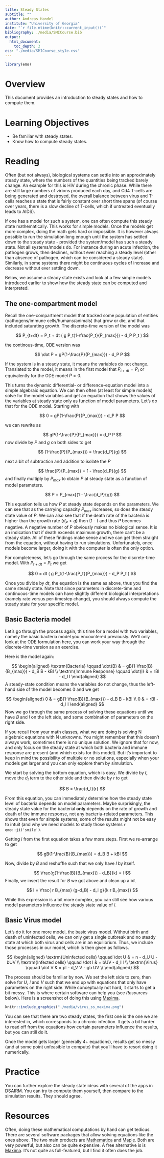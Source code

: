 ---
title: Steady States
subtitle: ""
author: Andreas Handel
institute: "University of Georgia"
date: "`r file.mtime(knitr::current_input())`"
bibliography: ./media/SMICourse.bib
output: 
  html_document:
    toc_depth: 3
css: "./media/SMICourse_style.css"
---

```{r, echo = FALSE}
library(emo)
```


# Overview
This document provides an introduction to steady states and how to compute them.

# Learning Objectives
* Be familiar with steady states.
* Know how to compute steady states.



# Reading

Often (but not always), biological systems can settle into an approximately steady state, where the numbers of the quantities being tracked barely change. An example for this is HIV during the chronic phase. While there are still large numbers of virions produced each day, and Cd4 T-cells are being generated and destroyed, the overall balance between virus and T-cells reaches a state that is fairly constant over short time spans (of course over years, there is a slow decline of T-cells, which if untreated eventually leads to AIDS). 

If one has a model for such a system, one can often compute this steady state mathematically. This works for simple models. Once the models get more complex, doing the math gets hard or impossible. It is however always possible to run the simulation long enough until the system has settled down to the steady state - provided the system/model has such a steady state. Not all systems/models do. For instance during an acute infection, the pathogen grows, then declines, without ever reaching a steady level (other than absence of pathogen, which can be considered a steady state). Similarly, in some systems there might be continuous cycles of increase and decrease without ever settling down.

Below, we assume a steady state exists and look at a few simple models introduced earlier to show how the steady state can be computed and interpreted.


## The one-compartment  model

Recall the one-compartment model that tracked some population of entities (pathogens/immune cells/humans/animals) that grow or die, and that included saturating growth.
The discrete-time version of the model was

$$
P_{t+dt} = P_t + dt ( g P_t(1-\frac{P_t}{P_{max}}) - d_P P_t )
$$

the continous-time, ODE version was

$$
\dot P  = gP(1-\frac{P}{P_{max}}) - d_P P
$$

If the system is in a steady state, it means the variables do not change. Translated to the model, it means in the first model that $P_{t+dt} = P_t$ or equivalently for the ODE model $\dot P = 0$.

This turns the dynamic differential- or difference-equation model into a simple algebraic equation. We can then often (at least for simple models) solve for the model variables and get an equation that shows the values of the variables at steady state only as function of model parameters. Let's do that for the ODE model. Starting with

$$
0  = gP(1-\frac{P}{P_{max}}) - d_P P
$$

we can rewrite as 

$$
gP(1-\frac{P}{P_{max}}) = d_P P
$$
now divide by $P$ and $g$ on both sides to get

$$
(1-\frac{P}{P_{max}}) = \frac{d_P}{g}
$$

next a bit of subtraction and addition to isolate the $P$

$$
\frac{P}{P_{max}} = 1 - \frac{d_P}{g}
$$
and finally multiply by $P_{max}$ to obtain $P$ at steady state as a function of model parameters.

$$
P = P_{max}(1 - \frac{d_P}{g})
$$

This equation tells us how $P$ at steady state depends on the parameters. We can see that as the carrying capacity $P_{max}$ increases, so does the steady state value of $P$. We can also see that if the death rate of the bacteria is higher than the growth rate ($d_P>g$) then (1 - \frac{d_P}{g}) and thus $P$ becomes negative. A negative number of $P$ obviously makes no biological sense. It is an indication that if death exceeds maximum growth, there can't be a steady state. All of these findings make sense and we can get them straight from the equation, without having to run simulations. Unfortunately, once models become larger, doing it with the computer is often the only option.

For completeness, let's go through the same process for the discrete-time model. With $P_{t+dt} = P_t$ we get

$$
0 = dt ( g P_t(1-\frac{P_t}{P_{max}}) - d_P P_t )
$$

Once you divide by $dt$, the equation is the same as above, thus you find the same steady state. Note that since parameters in discrete-time and continuous-time models can have slightly different biological interpretations (namely rate versus per-timestep change), you should always compute the steady state for your specific model.


## Basic Bacteria model

Let's go through the process again, this time for a model with two variables, namely the basic bacteria model you encountered previously. We'll only look at the ODE formulation here, you can work your way through the discrete-time version as an exercise.

Here is the model again:

$$
\begin{aligned}
\textrm{Bacteria} \qquad \dot{B} & = gB(1-\frac{B}{B_{max}}) - d_B B - kBI \\
\textrm{Immune Response} \qquad \dot{I} & =  rBI - d_I I     
\end{aligned}
$$
A steady-state condition means the variables do not change, thus the left-hand side of the model becomes 0 and we get

$$
\begin{aligned}
0 & = gB(1-\frac{B}{B_{max}}) - d_B B - kBI \\
0 & =  rBI - d_I I     
\end{aligned}
$$
Now we go through the same process of solving these equations until we have $B$ and $I$ on the left side, and some combination of parameters on the right side. 

:::{.note}
If you recall from your math classes, what we are doing is solving N algebraic equations with N unknowns. You might remember that this doesn't always work, sometimes there is no unique solution. We ignore that for now, and only focus on the steady state at which both bacteria and immune response are present (and which exists for this model). But it's important to keep in mind the possibility of multiple or no solutions, especially when your models get larger and you can only explore them by simulation.
:::

We start by solving the bottom equation, which is easy. We divide by $I$, move the $d_I$ term to the other side and then divide by $r$ to get

$$
B = \frac{d_I}{r}
$$

From this equation, you can immediately determine how the steady state level of bacteria depends on model parameters. Maybe surprisingly, the steady state value for the bacterial __only__ depends on the rate of growth and death of the immune response, not any bacteria-related parameters. This shows that even for simple systems, some of the results might not be easy to intuit (and why we need models to study those systems `r emo::ji('smile')`.

Getting $I$ from the first equation takes a few more steps. First we re-arrange to get

$$
gB(1-\frac{B}{B_{max}}) = d_B B + kBI 
$$

Now, divide by $B$ and reshuffle such that we only have $I$ by itself.

$$
\frac{g(1-\frac{B}{B_{max}}) - d_B}{k} =  I 
$$
Finally, we insert the result for $B$ we got above and clean up a bit

$$
I = \frac{ r B_{max} (g-d_B) - d_I g}{k r B_{max}} 
$$

While this expression is a bit more complex, you can still see how various model parameters influence the steady state value of $I$.


## Basic Virus model

Let's do it for one more model, the basic virus model. Without birth and death of uninfected cells, we can only get a single outbreak and no steady state at which both virus and cells are in an equilibrium. Thus, we include those processes in our model, which is then given as follows. 


$$
\begin{aligned}
\textrm{Uninfected cells} \qquad \dot U & = n - d_U U - bUV \\
\textrm{Infected cells} \qquad \dot I & = bUV - d_I I \\
\textrm{Virus} \qquad \dot V & = pI - d_V V - gb UV \\
\end{aligned}
$$

The process should be familiar by now. We set the left side to zero, then solve for $U$, $I$ and $V$ such that we end up with equations that only have parameters on the right side. 
While conceptually not hard, it starts to get a bit messy. This is where certain software can help you (see _Resources_ below). Here is a screenshot of doing this using [Maxima](https://maxima.sourceforge.io/index.html).

```{r virus_ss_maxima,  fig.cap='', echo=FALSE, fig.align='center'}
knitr::include_graphics("./media/virus_ss_maxima.png")
```

You can see that there are two steady states, the first one is the one we are interested in, which corresponds to a chronic infection. It gets a bit harder to read off from the equations how certain parameters influence the results, but you can still do it.

Once the model gets larger (generally 4+ equations), results get so messy (and at some point unfeasible to compute) that you'll have to resort doing it numerically. 


# Practice

You can further explore the steady state ideas with several of the apps in DSAIRM. You can try to compute them yourself, then compare to the simulation results. They should agree.


# Resources

Often, doing these mathematical computations by hand can get tedious. There are several software packages that allow solving equations like the ones above. The two main products are [Mathematica](https://www.wolfram.com/mathematica/) and [Maple](https://www.maplesoft.com/products/Maple/). Both are very powerful, but also can be quite expensive. A free alternative is is [Maxima](https://maxima.sourceforge.io/index.html). It's not quite as full-featured, but I find it often does the job. 







